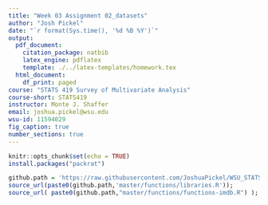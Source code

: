 ```yaml
---
title: "Week 03 Assignment 02_datasets"
author: "Josh Pickel"
date: "`r format(Sys.time(), '%d %B %Y')`"
output:
  pdf_document:
    citation_package: natbib
    latex_engine: pdflatex
    template: ./../latex-templates/homework.tex
  html_document:
    df_print: paged
course: "STATS 419 Survey of Multivariate Analysis"
course-short: STATS419
instructor: Monte J. Shaffer
email: joshua.pickel@wsu.edu
wsu-id: 11594029
fig_caption: true
number_sections: true
---
```

```r
knitr::opts_chunk$set(echo = TRUE)
install.packages("packrat")
```


```r
github.path = 'https://raw.githubusercontent.com/JoshuaPickel/WSU_STATS419_FALL2020/';
source_url(paste0(github.path,'master/functions/libraries.R'));
source_url( paste0(github.path,"master/functions/functions-imdb.R") );

```


